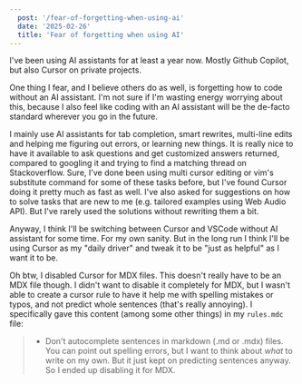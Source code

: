 ```yaml
---
  post: '/fear-of-forgetting-when-using-ai'
  date: '2025-02-26'
  title: 'Fear of forgetting when using AI'
---
```


I've been using AI assistants for at least a year now. Mostly Github Copilot, but also Cursor on private projects.

One thing I fear, and I believe others do as well, is forgetting how to code without an AI assistant.
I'm not sure if I'm wasting energy worrying about this, because I also feel like coding with an AI assistant will be the de-facto standard wherever you go in the future.

I mainly use AI assistants for tab completion, smart rewrites, multi-line edits and helping me figuring out errors, or learning new things. 
It is really nice to have it available to ask questions and get customized answers returned, compared to googling it and trying to find a matching thread on Stackoverflow. 
Sure, I've done been using multi cursor editing or vim's substitute command for some of these tasks before, but I've found Cursor doing it pretty much as fast as well.
I've also asked for suggestions on how to solve tasks that are new to me (e.g. tailored examples using Web Audio API). But I've rarely used the solutions without rewriting them a bit.

Anyway, I think I'll be switching between Cursor and VSCode without AI assistant for some time. For my own sanity.
But in the long run I think I'll be using Cursor as my "daily driver" and tweak it to be "just as helpful" as I want it to be.

Oh btw, I disabled Cursor for MDX files. This doesn't really have to be an MDX file though.
I didn't want to disable it completely for MDX, but I wasn't able to create a cursor rule to have it help me with spelling mistakes or typos, and not predict whole sentences (that's really annoying).
I specifically gave this content (among some other things) in my `rules.mdc` file:
> - Don't autocomplete sentences in markdown (.md or .mdx) files. You can point out spelling errors, but I want to think about _what_ to write on my own.
But it just kept on predicting sentences anyway. So I ended up disabling it for MDX.
